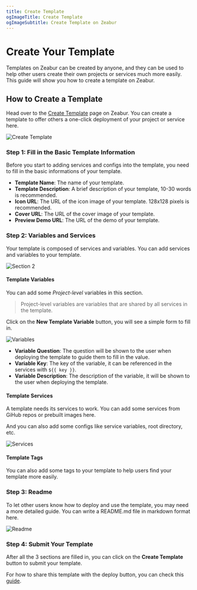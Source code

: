 ```yaml
---
title: Create Template
ogImageTitle: Create Template
ogImageSubtitle: Create Template on Zeabur
---
```


# Create Your Template

Templates on Zeabur can be created by anyone, and they can be used to help other users create their own projects or services much more easily. This guide will show you how to create a template on Zeabur.

## How to Create a Template

Head over to the [Create Template](https://dash.zeabur.com/create-template) page on Zeabur. You can create a template to offer others a one-click deployment of your project or service here.

![Create Template](/template/create/section-1.png)

### Step 1: Fill in the Basic Template Information

Before you start to adding services and configs into the template, you need to fill in the basic informations of your template.

- **Template Name**: The name of your template.
- **Template Description**: A brief description of your template, 10-30 words is recommended.
- **Icon URL**: The URL of the icon image of your template. 128x128 pixels is recommended.
- **Cover URL**: The URL of the cover image of your template.
- **Preview Demo URL**: The URL of the demo of your template.

### Step 2: Variables and Services

Your template is composed of services and variables. You can add services and variables to your template.

![Section 2](/template/create/section-2.png)

#### Template Variables

You can add some *Project-level* variables in this section.

> Project-level variables are variables that are shared by all services in the template.

Click on the **New Template Variable** button, you will see a simple form to fill in.

![Variables](/template/create/variables.png)

- **Variable Question**: The question will be shown to the user when deploying the template to guide them to fill in the value.
- **Variable Key**: The key of the variable, it can be referenced in the services with `${{ key }}`.
- **Variable Description**: The description of the variable, it will be shown to the user when deploying the template.

#### Template Services

A template needs its services to work. You can add some services from GiHub repos or prebuilt images here. 

And you can also add some configs like service variables, root directory, etc.

![Services](/template/create/services.png)

#### Template Tags

You can also add some tags to your template to help users find your template more easily.

### Step 3: Readme

To let other users know how to deploy and use the template, you may need a more detailed guide. You can write a README.md file in markdown format here.

![Readme](/template/create/section-3.png)

### Step 4: Submit Your Template

After all the 3 sections are filled in, you can click on the **Create Template** button to submit your template.

For how to share this template with the deploy button, you can check this [guide](../deploy/deploy-button).
